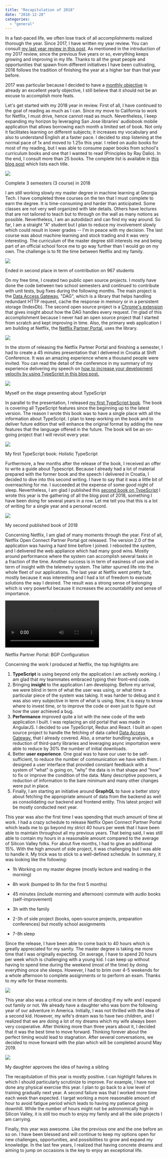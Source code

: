 ```yaml
---
title: "Recapitulation of 2018"
date: "2018-12-28"
categories: 
  - "general"
---
```


In a fast-paced life, we often lose track of all accomplishments realized thorough the year. Since 2017, I have written my year review. You can consult [my last year review in this post](recapitulation-of-2017). As mentioned in the introduction of my 2017 review, since the previous five years or so, everything keeps growing and improving in my life. Thanks to all the great people and opportunities that spawn from different initiatives I have been cultivating, 2018 follows the tradition of finishing the year at a higher bar than that year before.

2017 was particular because I decided to have a [monthly objective](2017-accomplishment-goals) is already an excellent yearly objective, I still believe that it should not be an excuse to accomplish more feats.

Let's get started with my 2018 year in review. First of all, I have continued to the goal of reading as much as I can. Since my move to California to work for Netflix, I must drive, hence cannot read as much. Nevertheless, I keep expanding my horizon by leveraging San Jose libraries' audiobook mobile application that allows borrowing each month a limited set of book. Not only it facilitates learning on different subjects; it increases my vocabulary and also to understand English at a faster pace. I decided to stop listening at the normal pace of 1x and moved to 1.25x this year. I relied on audio books for most of my reading, but I was able to consume paper books from school's curriculum books and one that I wanted to read (Principles by Ray Dalio). In the end, I consult more than 25 books. The complete list is available in [this blog post](https://patrickdesjardins.com/blog/?p=5680) which lists each title.

![](/images/blog/gatech.png)

Complete 3 semesters (3 course) in 2018

I am still working slowly my master degree in machine learning at Georgia Tech. I have completed three courses on the ten that I must complete to earn the degree. It is time-consuming and harder than anticipated. Some classes are not very well organized with late details. Others have lectures that are not tailored to teach but to through on the wall as many notions as possible. Nevertheless, I am an autodidact and can find my way around. So far, I am a straight "A" student but I plan to reduce my involvement slowly which could result in lower grades -- I'm in peace with my decision. The last course was about machine learning and stock trading and it was very interesting. The curriculum of the master degree still interests me and being part of an official school force me to go way further than I would go on my own. The challenge is to fit the time between Netflix and my family.

![](/images/blog/ML4T_Participation.png)

Ended in second place in term of contribution on 967 students

On my free time, I created two public open source projects. I mostly have done the code between two school semesters and continued to contribute with unit tests, bug fixes during the following months. The main project is the [Data Access Gateway](https://github.com/MrDesjardins/dataaccessgateway), "DAG", which is a library that helps handling redundant HTTP request, cache the response in memory or in a persistent storage (IndexDb). The second open source project is a [Chrome's extension](https://github.com/MrDesjardins/dataaccessgatewaychromeextension) that gives insight about how the DAG handles every request. I'm glad of this accomplishment because I never had an open source project that I started from scratch and kept improving in time. Also, the primary web application I am building at Netflix, the [Netflix Partner Portal](improving-the-user-experience-of-a-complex-form-with-animation), uses the library.

![](/images/blog/DataAccessGatewayOverview.png)

In the storm of releasing the Netflix Partner Portal and finishing a semester, I had to create a 45 minutes presentation that I delivered in Croatia at Shift Conference. It was an amazing experience where a thousand people were invited. You can read the detail of the conference in my summary of my experience delivering my speech on [how to increase your development velocity by using TypeScript in this blog post.](my-preparation-and-experience-of-shift-conference-in-croatia)

![](/images/blog/27669454137_f942c2c33e_z.jpg)

Myself on the stage presenting about TypeScript

In parallel to the presentation, I released [my first TypeScript book](https://typescriptbook.com/). The book is covering all TypeScript features since the beginning up to the latest version. The reason I wrote this book was to have a single place with all the information about TypeScript. I plan to keep working on the book and to deliver future edition that will enhance the original format by adding the new features that the language offered in the future. The book will be an on-going project that I will revisit every year.

![](/images/blog/FrontBackBook1400Width.jpg)

My first TypeScript book: Holistic TypeScript

Furthermore, a few months after the release of the book, I received an offer to write a guide about Typescript. Because I already had a lot of material prepared with the former book and the speech I delivered in Croatia, I decided to dive into this second writing. I have to say that it was a little bit of overreaching for me. I succeeded at the expense of some good night of sleep. Nevertheless, I am glad I published this [second book on TypeScript](my-second-typescript-book-is-available) I wrote this year is the gathering of all the blog post of 2018, something I have been doing for several years in a row. Let me tell you that this is a lot of writing for a single year and a personal record.

![](/images/blog/TypeScriptQuickGuideBook.png)

My second published book of 2018

Concerning Netflix, I am glad of many moments through the year. First of all, Netflix Open Connect Partner Portal got released. The version 2.0 of the application was having a hard time before I joined. I rebooted the system, and I delivered the web appliance which had many good wins. Mostly around performance where the system can accomplish several tasks in a fraction of the time. Another success is in term of easiness of use and in term of insight with the telemetry system. The latter spurred life into the whole fleet of our applications. The last year at Netflix went pretty fast, mostly because it was interesting and I had a lot of freedom to execute solutions the way I desired. The result was a strong sense of belonging which is very powerful because it increases the accountability and sense of importance.

![](videos/ComplexForm3.mp4)

Netflix Partner Portal: BGP Configuration

Concerning the work I produced at Netflix, the top highlights are:

1. **TypeScript** is using beyond only the application I am actively working. I am glad that my teammates embraced typing their front-end code.
2. Bringing **insight** to the application I am developing. Before my arrival, we were blind in term of what the user was using, or what time a particular piece of the system was taking. It was harder to debug and it was also very subjective in term of what is using. Now, it is easy to know where to invest time, or to improve the code or even just to figure out how the user achieved a bug.
3. **Performance** improved quite a lot with the new code of the web application I built. I was replacing an old portal that was made in AngularJS. I decided to use TypeScript, Redux and React. I built an open source project to handle the fetching of data called [Data Access Gateway.](data-access-gateway-project) that I already covered. Also, a smarter bundling analysis, a reduction of third-party libraries and leveraging async importation were able to reduce by 30% the number of initial downloads.
4. Better **user experience**. One goal was to have our user to be self-sufficient, to reduce the number of communication we have with them. I designed a user interface that provided constant feedback with a system of "what" is going on, "why" the data is in that shape and "how" to fix or improve the condition of the data. Many descriptive popovers, a reduction of information to the bare minimum and many other changes were put in place.
5. Finally, I am starting an initiative around **GraphQL** to have a better story about fetching the appropriate amount of data from the backend as well as consolidating our backend and frontend entity. This latest project will be mostly conducted next year.

This year was also the first time I was spending that much amount of time at work. I had a crazy schedule to release Netflix Open Connect Partner Portal which leads me to go beyond my strict 40 hours per week that I have been able to maintain throughout all my previous years. That being said, I was still able to contain my hours in a reasonable amount compared to the average of Silicon Valley folks. For about five months, I had to give an additional 15%. With the high amount of side project, it was challenging but I was able to handle it. My trick was to stick to a well-defined schedule. In summary, it was looking like the following: 

- 1h Working on my master degree (mostly lecture and reading in the morning)
- 8h work (bumped to 9h for the first 5 months)
- 45 minutes (include morning and afternoon) commute with audio books (self-improvement)
- 3h with the family
- 2-3h of side project (books, open-source projects, preparation conferences) but mostly school assignments  
    
- 7-8h sleep

Since the release, I have been able to come back to 40 hours which is greatly appreciated for my sanity. The master degree is taking me more time that I was originally expecting. On average, I have to spend 20 hours per week which is challenging with a young kid. I can keep up without having to spend time during the weekend (most of the time) by doing everything once she sleeps. However, I had to brim over 4-5 weekends for a whole afternoon to complete assignments or to perform an exam. Thanks to my wife for these moments.

![](/images/blog/cali_lowreso.jpg)

This year also was a critical one in term of deciding if my wife and I expand out family or not. We already have a daughter who was born the following year of our adventure in America. Initially, I was not thrilled with the idea of a second kid. However, my wife's dream was to have two children, and I realized that we are doing a lot of my dreams which my wife always been very cooperative. After thinking more than three years about it, I decided that it was the best time to move forward. Thinking forever about the perfect timing would lead to stagnation. After several conversations, we decided to move forward with the plan which will be completed around May 2019.

![](/images/blog/BabyNumberTwo.jpg)

My daughter approves the idea of having a sibling

The recapitulation of this year is mostly positive. I can highlight failures in which I should particularly scrutinize to improve. For example, I have not done any physical exercise this year. I plan to go back to a low level of training gradually next year. A second failure was that I worked more time each week than expected. I target working a more reasonable amount of hour to avoid fatigue period which leads to having my patience going downhill. While the number of hours might not be astronomically high in Silicon Valley, it is still too much to enjoy my family and all the side projects I am carrying. 

Finally, this year was awesome. Like the previous one and the one before an so on. I have been blessed and will continue to keep my options open for new challenges, opportunities, and possibilities to grow and expand my knowledge. In the last few years, I realized that having concrete dreams and aiming to jump on occasions is the key to enjoy an exceptional life.
